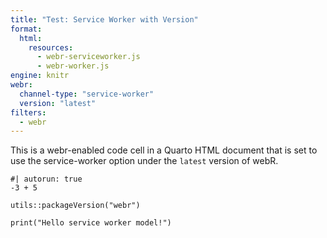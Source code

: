 ```yaml
---
title: "Test: Service Worker with Version"
format: 
  html:
    resources:
      - webr-serviceworker.js
      - webr-worker.js
engine: knitr
webr:
  channel-type: "service-worker"
  version: "latest"
filters:
  - webr
---
```


This is a webr-enabled code cell in a Quarto HTML document that is set to use the service-worker option under the `latest` version of webR.

```webr-r
#| autorun: true
-3 + 5

utils::packageVersion("webr")

print("Hello service worker model!")
```
